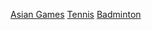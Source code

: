 [[Category:各赛事羽毛球运动员|Asian Games]]
[[Category:亞洲運動會羽毛球比賽|Tennis]]
[[Category:亞洲運動會各項目運動員|Badminton]]